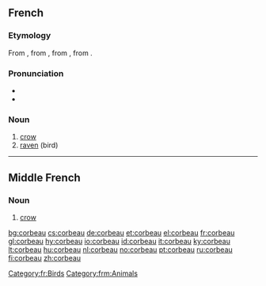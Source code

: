 ==French==

===Etymology===
From {{etyl|fro|fr}} {{term|corbel|lang=fro}}, from {{etyl|LL.|fr}} {{term|corbellus}}, from {{etyl|VL.|fr}} {{term|corbus}}, from {{etyl|la|fr}} {{term|corvus|lang=la}}.

===Pronunciation===
* {{IPA|/kɔʁbo/|lang=fr}}
* {{audio|Fr-corbeau.ogg|Audio}}

===Noun===
{{fr-noun|m|x}}

# [[crow]]
# [[raven]] (bird)

[[Category:fr:Birds]]

----

==Middle French==

===Noun===
{{frm-noun|m|lx}}

# [[crow]] {{gloss|bird}}

[[Category:frm:Animals]]

[[bg:corbeau]]
[[cs:corbeau]]
[[de:corbeau]]
[[et:corbeau]]
[[el:corbeau]]
[[fr:corbeau]]
[[gl:corbeau]]
[[hy:corbeau]]
[[io:corbeau]]
[[id:corbeau]]
[[it:corbeau]]
[[ky:corbeau]]
[[lt:corbeau]]
[[hu:corbeau]]
[[nl:corbeau]]
[[no:corbeau]]
[[pt:corbeau]]
[[ru:corbeau]]
[[fi:corbeau]]
[[zh:corbeau]]